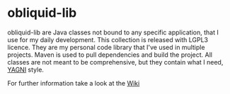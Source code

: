 = obliquid-lib = 

obliquid-lib are Java classes not bound to any specific application, that
I use for my daily development. This collection is released with LGPL3 licence.
They are my personal code library that I've used in multiple projects.
Maven is used to pull dependencies and build the project. All classes are not
meant to be comprehensive, but they contain what I need,
[http://en.wikipedia.org/wiki/You_ain%27t_gonna_need_it YAGNI] style.

For further information take a look at the
[https://github.com/stivlo/obliquid-lib/wiki Wiki]

